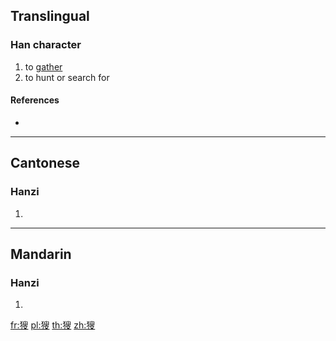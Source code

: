 {{character info/new}}
==Translingual==

===Han character===
{{Han char|rn=94|rad=犬|as=10|sn=13|four=47247|canj=KHHXE|ids=⿰犭叟}}

# to [[gather]]
# to hunt or search for

====References====
* {{Han ref|kx=0716.230|dkj=20588|dj=1128.110|hdz=21362.160|uh=7340|ud=29504|bh=DEAE|bd=57006}}

----

==Cantonese==

===Hanzi===
{{yue-hanzi|jyut=sau2|y=sau2}}

# {{defn|lang=yue|sort=犬10}}

----

==Mandarin==

===Hanzi===
{{cmn-hanzi|pin=[[sōu]] ([[sou1]])|wg=sou<sup>1</sup>}}

# {{defn|lang=cmn|sort=犬10}}

[[fr:獀]]
[[pl:獀]]
[[th:獀]]
[[zh:獀]]